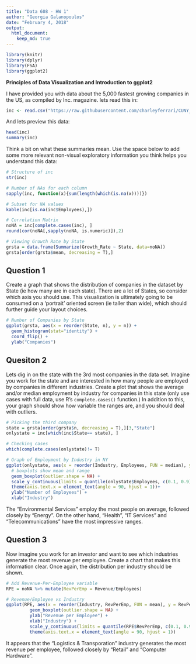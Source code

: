 ```yaml
---
title: "Data 608 - HW 1"
author: "Georgia Galanopoulos"
date: "February 4, 2018"
output: 
  html_document:
    keep_md: true
---
```

```r
library(knitr)
library(dplyr)
library(FSA)
library(ggplot2)
```

**Principles of Data Visualization and Introduction to ggplot2**

I have provided you with data about the 5,000 fastest growing companies in the US, as compiled by Inc. magazine. lets read this in:

```r
inc <- read.csv("https://raw.githubusercontent.com/charleyferrari/CUNY_DATA_608/master/module1/Data/inc5000_data.csv", header= TRUE)
```

And lets preview this data:

```r
head(inc)
summary(inc)
```

Think a bit on what these summaries mean. Use the space below to add some more relevant non-visual exploratory information you think helps you understand this data:

```r
# Structure of inc
str(inc)

# Number of NAs for each column
sapply(inc, function(x){sum(length(which(is.na(x))))})

# Subset for NA values
kable(inc[is.na(inc$Employees),])

# Correlation Matrix
noNA = inc[complete.cases(inc), ]
round(cor(noNA[,sapply(noNA, is.numeric)]),2)

# Viewing Growth Rate by State
grsta = data.frame(Summarize(Growth_Rate ~ State, data=noNA))
grsta[order(grsta$mean, decreasing = T),]
```

## Question 1

Create a graph that shows the distribution of companies in the dataset by State (ie how many are in each state). There are a lot of States, so consider which axis you should use. This visualization is ultimately going to be consumed on a 'portrait' oriented screen (ie taller than wide), which should further guide your layout choices.

```r
# Number of Companies by State
ggplot(grsta, aes(x = reorder(State, n), y = n)) + 
  geom_histogram(stat="identity") + 
  coord_flip() + 
  ylab("Companies")
```

## Quesiton 2

Lets dig in on the state with the 3rd most companies in the data set. Imagine you work for the state and are interested in how many people are employed by companies in different industries. Create a plot that shows the average and/or median employment by industry for companies in this state (only use cases with full data, use R's `complete.cases()` function.) In addition to this, your graph should show how variable the ranges are, and you should deal with outliers.

```r
# Picking the third company
state = grsta[order(grsta$n, decreasing = T),][3,"State"]
onlystate = inc[which(inc$State== state), ]

# Checking cases
which(complete.cases(onlystate)!= T)

# Graph of Employment by Industry in NY
ggplot(onlystate, aes(x = reorder(Industry, Employees, FUN = median), y = Employees)) + 
  # boxplots show mean and range
  geom_boxplot(outlier.shape = NA) +                                        # remove outliers
  scale_y_continuous(limits = quantile(onlystate$Employees, c(0.1, 0.9))) + # shorten y-axis
  theme(axis.text.x = element_text(angle = 90, hjust = 1))+ 
  ylab("Number of Employees") +
  xlab("Industry")
```

The "Environmental Services" employ the most people on average, followed closely by "Energy". On the other hand, "Health", "IT Services" and "Telecommunications" have the most impressive ranges.

## Question 3

Now imagine you work for an investor and want to see which industries generate the most revenue per employee. Create a chart that makes this information clear. Once again, the distribution per industry should be shown.

```r
# Add Revenue-Per-Employee variable
RPE = noNA %>% mutate(RevPerEmp = Revenue/Employees)

# Revenue/Employee vs Industry
ggplot(RPE, aes(x = reorder(Industry, RevPerEmp, FUN = mean), y = RevPerEmp)) + 
         geom_boxplot(outlier.shape = NA) +
         ylab("Revenue per Employee") + 
         xlab("Industry") +
         scale_y_continuous(limits = quantile(RPE$RevPerEmp, c(0.1, 0.9)))  +
         theme(axis.text.x = element_text(angle = 90, hjust = 1))
```

It appears that the "Logistics & Transporation" industry generates the most revenue per employee, followed closely by "Retail" and "Computer Hardware".
